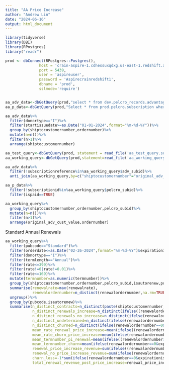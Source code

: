 ```yaml
---
title: "AA Price Increase"
author: "Andrew Lin"
date: "2024-06-16"
output: html_document
---
```


```r
library(tidyverse)
library(DBI)
library(RPostgres)
library("readr") 

prod <- dbConnect(RPostgres::Postgres(),  
               host = 'crain-aspire-1.cdhessuxqdxg.us-east-1.redshift.amazonaws.com',
               port = 5439,
               user = 'aspireuser',
               password = 'Aspirecrainredshift1',
               dbname = 'prod',
               sslmode='require')


aa_adv_data<-dbGetQuery(prod,"select * from dev.pelcro_records.advantage_query where owningoffice='AA'")
aa_p_data<-dbGetQuery(prod,"Select * from prod.pelcro.subscription where businessunitcode='AA'")

aa_adv_data%>%
  filter(donortype=="I")%>%
  filter(startissuedate>=as.Date("01-01-2024",format="%m-%d-%Y"))%>%
  group_by(shiptocustomernumber,ordernumber)%>%
  mutate(n=n())%>%
  filter(n>1)%>%
  arrange(shiptocustomernumber)

aa_test_query<-dbGetQuery(prod, statement = read_file('aa_test_query.sql'))
aa_working_query<-dbGetQuery(prod,statement=read_file('aa_working_query.sql'))
```

```r
aa_adv_data%>%
  filter(!subscriptionreference%in%aa_working_query$adv_subid)%>%
  anti_join(aa_working_query,by=c("shiptocustomernumber"="original_adv_cust_value","ordernumber"="ordernumber"))
```

```r
aa_p_data%>%
  filter(!subscriptionid%in%aa_working_query$pelcro_subid)%>%
  filter(ispaid==TRUE)
```

```r
aa_working_query%>%
  group_by(shiptocustomernumber,ordernumber,pelcro_subid)%>%
  mutate(n=n())%>%
  filter(n>1)%>%
  arrange(original_adv_cust_value,ordernumber)
```


Standard Annual Renewals
```r
aa_working_query%>%
  filter(pubcode=="Standard")%>%
  filter(orderdate<=as.Date("02-26-2024",format="%m-%d-%Y")&expirationissuedate>=as.Date("02-26-2024",format="%m-%d-%Y"))%>%
  filter(donortype=="I")%>%
  filter(termlength=="Annual")%>%
  filter(rate<=399)%>%
  filter(rate!=0|rate!=0.01)%>%
  filter(rate<=169)%>%
  mutate(termnumber=as.numeric(termnumber))%>%
  group_by(shiptocustomernumber,ordernumber,pelcro_subid,isautorenew,pubcode,termnumber,termlength,rate,expirationissuedate)%>%
  summarise(renewalrate=max(renewalrate),
            renewalordernumber=n_distinct(renewalordernumber,na.rm=TRUE))%>%
  ungroup()%>%
  group_by(pubcode,isautorenew)%>%
  summarise(n_distinct_contracts=n_distinct(paste(shiptocustomernumber,ordernumber,pelcro_subid)),
            n_distinct_renewals_increase=n_distinct(ifelse((renewalordernumber>0&renewalrate>=199)|(renewalordernumber>0&renewalrate>rate),paste(shiptocustomernumber,ordernumber,pelcro_subid),NA),na.rm=TRUE),
            n_distinct_renewals_no_increase=n_distinct(ifelse(renewalordernumber>0&renewalrate<=rate,paste(shiptocustomernumber,ordernumber,pelcro_subid),NA),na.rm=TRUE),
            n_distinct_undetermined=n_distinct(ifelse(renewalordernumber==0&expirationissuedate>=today(),paste(shiptocustomernumber,ordernumber,pelcro_subid),NA),na.rm=TRUE),
            n_distinct_churned=n_distinct(ifelse(renewalordernumber==0&expirationissuedate<today(),paste(shiptocustomernumber,ordernumber,pelcro_subid),NA),na.rm=TRUE),
            mean_rate_renewal_price_increase=mean(ifelse((renewalordernumber>0&renewalrate>=199)|(renewalordernumber>0&renewalrate>rate),rate,NA),na.rm=TRUE),
            mean_rate_churn_price_increase=mean(ifelse(renewalordernumber==0&expirationissuedate<=today(),rate,NA),na.rm=TRUE),
            mean_termnumber_pi_renewal=mean(ifelse((renewalordernumber>0&renewalrate>=199)|(renewalordernumber>0&renewalrate>rate),termnumber,NA),na.rm=TRUE),
            mean_termnumber_churn=mean(ifelse(renewalordernumber==0&expirationissuedate<=today(),termnumber,NA),na.rm=TRUE),
            renewal_price_increase_revenue=sum(ifelse((renewalordernumber>0&renewalrate>=199)|(renewalordernumber>0&renewalrate>rate),as.numeric(renewalrate),NA),na.rm=TRUE),
            renewal_no_price_increase_revenue=sum(ifelse(renewalordernumber>0&renewalrate<=rate,as.numeric(renewalrate),NA),na.rm=TRUE),
            churn_loss=-1*sum(ifelse(renewalordernumber==0&expirationissuedate<=today(),199,NA),na.rm=TRUE),
            total_renewal_revenue_post_price_increase=renewal_price_increase_revenue+renewal_no_price_increase_revenue+churn_loss)
```





